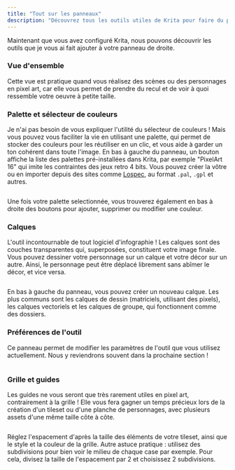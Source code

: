 ```yaml
---
title: "Tout sur les panneaux"
description: "Découvrez tous les outils utiles de Krita pour faire du pixel art."
---
```


Maintenant que vous avez configuré Krita, nous pouvons découvrir les outils que je vous ai fait ajouter à votre panneau de droite.

### Vue d'ensemble

Cette vue est pratique quand vous réalisez des scènes ou des personnages en pixel art, car elle vous permet de prendre du recul et de voir à quoi ressemble votre oeuvre à petite taille.

### Palette et sélecteur de couleurs

Je n'ai pas besoin de vous expliquer l'utilité du sélecteur de couleurs ! Mais vous pouvez vous faciliter la vie en utilisant une palette, qui permet de stocker des couleurs pour les réutiliser en un clic, et vous aide à garder un ton cohérent dans toute l'image. En bas à gauche du panneau, un bouton affiche la liste des palettes pré-installées dans Krita, par exemple "PixelArt 16" qui imite les contraintes des jeux retro 4 bits. Vous pouvez créer la vôtre ou en importer depuis des sites comme [Lospec](https://lospec.com/palette-list), au format `.pal`, `.gpl` et autres.

<Image src="palette.png" alt="" />

Une fois votre palette selectionnée, vous trouverez également en bas à droite des boutons pour ajouter, supprimer ou modifier une couleur.

### Calques

L'outil incontournable de tout logiciel d'infographie ! Les calques sont des couches transparentes qui, superposées, constituent votre image finale. Vous pouvez dessiner votre personnage sur un calque et votre décor sur un autre. Ainsi, le personnage peut être déplacé librement sans abîmer le décor, et vice versa.

<Image src="calques.png" alt="" />

En bas à gauche du panneau, vous pouvez créer un nouveau calque. Les plus communs sont les calques de dessin (matriciels, utilisant des pixels), les calques vectoriels et les calques de groupe, qui fonctionnent comme des dossiers.

### Préférences de l'outil

Ce panneau permet de modifier les paramètres de l'outil que vous utilisez actuellement. Nous y reviendrons souvent dans la prochaine section !

<Image src="preferences-d-outils.png" alt="" />

### Grille et guides

Les guides ne vous seront que très rarement utiles en pixel art, contrairement à la grille ! Elle vous fera gagner un temps précieux lors de la création d'un tileset ou d'une planche de personnages, avec plusieurs assets d'une même taille côte à côte.

<Image src="grille-panneau.png" alt="" />

Réglez l'espacement d'après la taille des éléments de votre tileset, ainsi que le style et la couleur de la grille. Autre astuce pratique : utilisez des subdivisions pour bien voir le milieu de chaque case par exemple. Pour cela, divisez la taille de l'espacement par 2 et choisissez 2 subdivisions.

<Image
  src="grille-image.png"
  alt=""
  caption="Tileset de [Buch](https://opengameart.org/content/a-platformer-in-the-forest)"
  classes="pixelated"
/>
